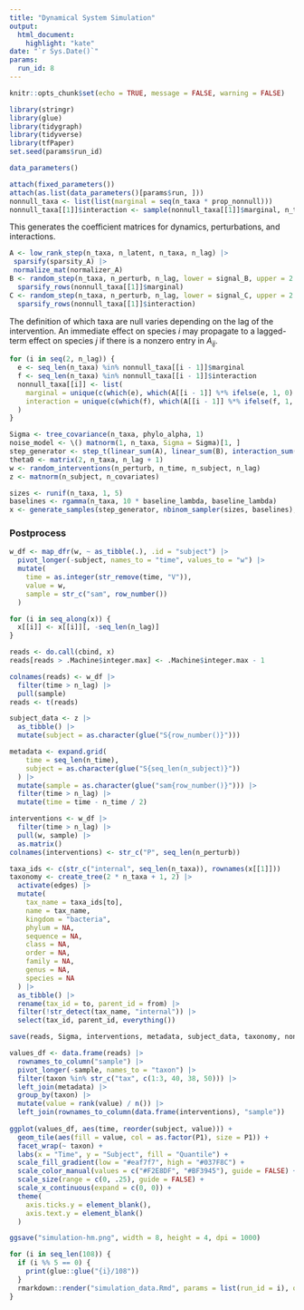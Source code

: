 ```yaml
---
title: "Dynamical System Simulation"
output: 
  html_document:
    highlight: "kate"
date: "`r Sys.Date()`"
params:
  run_id: 8
---
```


```r
knitr::opts_chunk$set(echo = TRUE, message = FALSE, warning = FALSE)
```
```r
library(stringr)
library(glue)
library(tidygraph)
library(tidyverse)
library(tfPaper)
set.seed(params$run_id)
```

```r
data_parameters()
```

```r
attach(fixed_parameters())
attach(as.list(data_parameters()[params$run, ]))
nonnull_taxa <- list(list(marginal = seq(n_taxa * prop_nonnull)))
nonnull_taxa[[1]]$interaction <- sample(nonnull_taxa[[1]]$marginal, n_taxa * prop_nonnull * prop_interaction)
```

This generates the coefficient matrices for dynamics, perturbations, and
interactions.

```r
A <- low_rank_step(n_taxa, n_latent, n_taxa, n_lag) |>
 sparsify(sparsity_A) |>
 normalize_mat(normalizer_A)
B <- random_step(n_taxa, n_perturb, n_lag, lower = signal_B, upper = 2 * signal_B) |>
  sparsify_rows(nonnull_taxa[[1]]$marginal)
C <- random_step(n_taxa, n_perturb, n_lag, lower = signal_C, upper = 2 * signal_C) |>
  sparsify_rows(nonnull_taxa[[1]]$interaction)
```

The definition of which taxa are null varies depending on the lag of the
intervention. An immediate effect on species $i$ may propagate to a lagged-term
effect on species $j$ if there is a nonzero entry in $A_{ij}$.

```r
for (i in seq(2, n_lag)) {
  e <- seq_len(n_taxa) %in% nonnull_taxa[[i - 1]]$marginal
  f <- seq_len(n_taxa) %in% nonnull_taxa[[i - 1]]$interaction
  nonnull_taxa[[i]] <- list(
    marginal = unique(c(which(e), which(A[[i - 1]] %*% ifelse(e, 1, 0) != 0))),
    interaction = unique(c(which(f), which(A[[i - 1]] %*% ifelse(f, 1, 0) != 0)))
  )
}
```

```r
Sigma <- tree_covariance(n_taxa, phylo_alpha, 1)
noise_model <- \() matnorm(1, n_taxa, Sigma = Sigma)[1, ]
step_generator <- step_t(linear_sum(A), linear_sum(B), interaction_sum(C), noise_model)
theta0 <- matrix(2, n_taxa, n_lag + 1)
w <- random_interventions(n_perturb, n_time, n_subject, n_lag)
z <- matnorm(n_subject, n_covariates)

sizes <- runif(n_taxa, 1, 5)
baselines <- rgamma(n_taxa, 10 * baseline_lambda, baseline_lambda)
x <- generate_samples(step_generator, nbinom_sampler(sizes, baselines), theta0, w, z)
```

### Postprocess

```r
w_df <- map_dfr(w, ~ as_tibble(.), .id = "subject") |>
  pivot_longer(-subject, names_to = "time", values_to = "w") |>
  mutate(
    time = as.integer(str_remove(time, "V")),
    value = w,
    sample = str_c("sam", row_number())
  )
```

```r
for (i in seq_along(x)) {
  x[[i]] <- x[[i]][, -seq_len(n_lag)]
}

reads <- do.call(cbind, x)
reads[reads > .Machine$integer.max] <- .Machine$integer.max - 1

colnames(reads) <- w_df |>
  filter(time > n_lag) |>
  pull(sample)
reads <- t(reads)
```

```r
subject_data <- z |>
  as_tibble() |>
  mutate(subject = as.character(glue("S{row_number()}")))

metadata <- expand.grid(
    time = seq_len(n_time),
    subject = as.character(glue("S{seq_len(n_subject)}"))
  ) |>
  mutate(sample = as.character(glue("sam{row_number()}"))) |>
  filter(time > n_lag) |>
  mutate(time = time - n_time / 2)

interventions <- w_df |>
  filter(time > n_lag) |>
  pull(w, sample) |>
  as.matrix()
colnames(interventions) <- str_c("P", seq_len(n_perturb))
```
```r
taxa_ids <- c(str_c("internal", seq_len(n_taxa)), rownames(x[[1]]))
taxonomy <- create_tree(2 * n_taxa + 1, 2) |>
  activate(edges) |>
  mutate(
    tax_name = taxa_ids[to], 
    name = tax_name,
    kingdom = "bacteria",
    phylum = NA,
    sequence = NA,
    class = NA,
    order = NA,
    family = NA,
    genus = NA,
    species = NA
  ) |>
  as_tibble() |>
  rename(tax_id = to, parent_id = from) |>
  filter(!str_detect(tax_name, "internal")) |>
  select(tax_id, parent_id, everything())
```

```r
save(reads, Sigma, interventions, metadata, subject_data, taxonomy, nonnull_taxa, file = output_path)
```

```r
values_df <- data.frame(reads) |>
  rownames_to_column("sample") |>
  pivot_longer(-sample, names_to = "taxon") |>
  filter(taxon %in% str_c("tax", c(1:3, 40, 38, 50))) |>
  left_join(metadata) |>
  group_by(taxon) |>
  mutate(value = rank(value) / n()) |>
  left_join(rownames_to_column(data.frame(interventions), "sample"))
  
ggplot(values_df, aes(time, reorder(subject, value))) +
  geom_tile(aes(fill = value, col = as.factor(P1), size = P1)) +
  facet_wrap(~ taxon) +
  labs(x = "Time", y = "Subject", fill = "Quantile") +
  scale_fill_gradient(low = "#eaf7f7", high = "#037F8C") +
  scale_color_manual(values = c("#F2E8DF", "#BF3945"), guide = FALSE) +
  scale_size(range = c(0, .25), guide = FALSE) +
  scale_x_continuous(expand = c(0, 0)) +
  theme(
    axis.ticks.y = element_blank(),
    axis.text.y = element_blank()
  )

ggsave("simulation-hm.png", width = 8, height = 4, dpi = 1000)
```

```r
for (i in seq_len(108)) {
  if (i %% 5 == 0) {
    print(glue::glue("{i}/108"))
  }
  rmarkdown::render("simulation_data.Rmd", params = list(run_id = i), quiet = TRUE)
}
```
